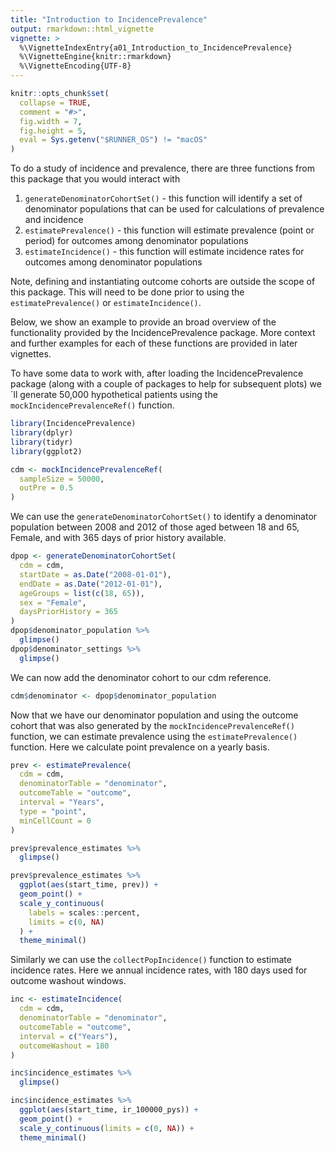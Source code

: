 ```yaml
---
title: "Introduction to IncidencePrevalence"
output: rmarkdown::html_vignette
vignette: >
  %\VignetteIndexEntry{a01_Introduction_to_IncidencePrevalence}
  %\VignetteEngine{knitr::rmarkdown}
  %\VignetteEncoding{UTF-8}
---
```


```r
knitr::opts_chunk$set(
  collapse = TRUE,
  comment = "#>",
  fig.width = 7,
  fig.height = 5,
  eval = Sys.getenv("$RUNNER_OS") != "macOS"
)
```

To do a study of incidence and prevalence, there are three functions from this package that you would interact with

1)  `generateDenominatorCohortSet()` - this function will identify a set of denominator populations that can be used for calculations of prevalence and incidence
2)  `estimatePrevalence()` - this function will estimate prevalence (point or period) for outcomes among denominator populations
3)  `estimateIncidence()` - this function will estimate incidence rates for outcomes among denominator populations

Note, defining and instantiating outcome cohorts are outside the scope of this package. This will need to be done prior to using the `estimatePrevalence()` or `estimateIncidence()`.

Below, we show an example to provide an broad overview of the functionality provided by the IncidencePrevalence package. More context and further examples for each of these functions are provided in later vignettes.

To have some data to work with, after loading the IncidencePrevalence package (along with a couple of packages to help for subsequent plots) we´ll generate 50,000 hypothetical patients using the `mockIncidencePrevalenceRef()` function.

```r
library(IncidencePrevalence)
library(dplyr)
library(tidyr)
library(ggplot2)

cdm <- mockIncidencePrevalenceRef(
  sampleSize = 50000,
  outPre = 0.5
)
```

We can use the `generateDenominatorCohortSet()` to identify a denominator population between 2008 and 2012 of those aged between 18 and 65, Female, and with 365 days of prior history available.

```r
dpop <- generateDenominatorCohortSet(
  cdm = cdm,
  startDate = as.Date("2008-01-01"),
  endDate = as.Date("2012-01-01"),
  ageGroups = list(c(18, 65)),
  sex = "Female",
  daysPriorHistory = 365
)
dpop$denominator_population %>%
  glimpse()
dpop$denominator_settings %>%
  glimpse()
```

We can now add the denominator cohort to our cdm reference.
```r
cdm$denominator <- dpop$denominator_population
```

Now that we have our denominator population and using the outcome cohort that was also generated by the `mockIncidencePrevalenceRef()` function, we can estimate prevalence using the `estimatePrevalence()` function. Here we calculate point prevalence on a yearly basis.

```r
prev <- estimatePrevalence(
  cdm = cdm,
  denominatorTable = "denominator",
  outcomeTable = "outcome",
  interval = "Years",
  type = "point",
  minCellCount = 0
)

prev$prevalence_estimates %>%
  glimpse()

prev$prevalence_estimates %>%
  ggplot(aes(start_time, prev)) +
  geom_point() +
  scale_y_continuous(
    labels = scales::percent,
    limits = c(0, NA)
  ) +
  theme_minimal()
```

Similarly we can use the `collectPopIncidence()` function to estimate incidence rates. Here we annual incidence rates, with 180 days used for outcome washout windows.

```r
inc <- estimateIncidence(
  cdm = cdm,
  denominatorTable = "denominator",
  outcomeTable = "outcome",
  interval = c("Years"),
  outcomeWashout = 180
)

inc$incidence_estimates %>%
  glimpse()

inc$incidence_estimates %>%
  ggplot(aes(start_time, ir_100000_pys)) +
  geom_point() +
  scale_y_continuous(limits = c(0, NA)) +
  theme_minimal()
```
